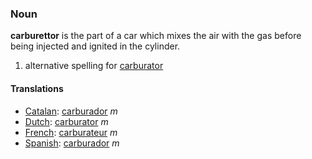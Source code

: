 === Noun ===

'''carburettor''' is the part of a car which mixes the air with the gas before being injected and ignited in the cylinder.

#alternative spelling for [[carburator]]

====Translations====
*[[Catalan]]: [[carburador]] ''m''
*[[Dutch]]: [[carburator]] ''m''
*[[French]]: [[carburateur]] ''m''
*[[Spanish]]: [[carburador]] ''m''